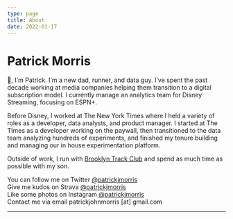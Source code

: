 ```yaml
---
type: page
title: About
date: 2022-01-17
---
```


# Patrick Morris

👋, I'm Patrick. I'm a new dad, runner, and data guy. I've spent the past decade working at media companies helping them transition to a digital subscription model. I currently manage an analytics team for Disney Streaming, focusing on ESPN+.

Before Disney, I worked at The New York Times where I held a variety of roles as a developer, data analysts, and product manager. I started at The TImes as a developer working on the paywall, then transitioned to the data team analyzing hundreds of experiments, and finished my tenure building and managing our in house experimentation platform.

Outside of work, I run with [Brooklyn Track Club](https://www.instagram.com/brooklyntrackclub/) and spend as much time as possible with my son.

You can follow me on Twitter [@patrickjmorris](https://twitter.com/patrickjmorris) <br />
Give me kudos on Strava [@patrickjmorris](https://www.strava.com/athletes/patrickjmorris) <br />
Like some photos on Instagram [@patrickjmorris](https://instagram.com/patrickjmorris) <br />
Contact me via email patrickjohnmorris [at] gmail.com

---

<div></div>
